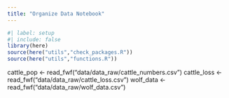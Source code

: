 ```yaml
---
title: "Organize Data Notebook"
---
```


```r
#| label: setup
#| include: false
library(here)
source(here("utils","check_packages.R"))
source(here("utils","functions.R"))
```

cattle_pop <- read_fwf("data/data_raw/cattle_numbers.csv")
cattle_loss <- read_fwf("data/data_raw/cattle_loss.csv")
wolf_data <- read_fwf("data/data_raw/wolf_data.csv")

